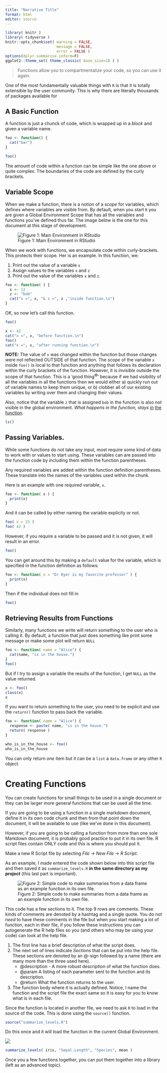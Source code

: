```yaml
---
title: "Narrative Title"
format: html
editor: source
---
```


```r
library( knitr )
library( tidyverse )
knitr::opts_chunk$set( warning = FALSE, 
                       message = FALSE,
                       error = FALSE )
options(dplyr.summarise.inform=F) 
ggplot2::theme_set( theme_classic( base_size=18 ) )
```

> Functions allow you to compartmentalize your code, so you can use it again.

One of the most fundamentally valuable things with `R` is that it is totally extensible by the user community. This is why there are literally thousands of packages available for

## A Basic Function

A function is just a chunck of code, which is wrapped up in a *block* and given a variable name.

```r
foo <- function() { 
  cat("bar")
}

foo()
```

The amount of code within a function can be simple like the one above or quite complex. The boundaries of the code are defined by the curly brackets.

## Variable Scope

When we make a function, there is a notion of a *scope* for variables, which defines where variables are visible from. By default, when you start `R` you are given a Global Environment Scope that has all the variables and functions you've defined thus far. The image below is the one for this document at this stage of development.

![Figure 1: Main Environment in RStudio](https://live.staticflickr.com/65535/50395012691_8844158fe9_c_d.jpg)

When we work with functions, we encapsulate code within curly-brackets. This protects their scope. Her is an example. In this function, we:

1.  Print out the value of a variable `x`\
2.  Assign values to the variables `x` and `z`
3.  Print out the value of the variables `x` and `z`.

```r
foo <- function( ) {
  x <- 12
  z <- "bob"
  cat("x =", x, "& z =", z ,"inside function.\n")
}
```

OK, so now let's call this function.

```r
foo()
```

```r
x <- 42
cat("x =", x, "before function.\n")
foo()
cat("x =", x, "after running function.\n")
```

**NOTE:** The value of `x` was changed within the function but those changes were not reflected OUTSIDE of that function. The *scope* of the variable `x` inside `foo()` is local to that function and anything that follows its declaration within the curly brackets of the function. However, it is *invisible* outside the scope of that function. This is a 'good thing<sup>©</sup>' because if we had visibility of all the variables in all the functions then we would either a) quickly run out of variable names to keep them unique, or b) clobber all of our existing variables by writing over them and changing their values.

Also, notice that the variable `z` that is assigned `bob` in the function is also not visible in the global environment. *What happens in the function, stays* <u>in</u> <u>the</u> <u>function</u>.

```r
ls()
```

## Passing Variables.

While some functions do not take any input, most require some kind of data to work with or values to start using. These variables can are passed into the function code by including them within the function parentheses.

Any required variables are added within the function definition parentheses. These translate into the names of the variables used within the chunk.

Here is an example with one required variable, `x`.

```r
foo <- function( x ) {
  print(x)
}
```

And it can be called by either naming the variable explicity or not.

```r
foo( x = 23 )
foo( 42 )
```

However, if you require a variable to be passed and it is not given, it will result in an error.

```r
foo()
```

You can get around this by making a `default` value for the variable, which is specified in the function definition as follows:

```r
foo <- function( x = "Dr Dyer is my favorite professor" ) {
  print(x)
}
```

Then if the individual does not fill in

```r
foo()
```

## Retrieving Results from Functions

Similarly, many functions we write will return something to the user who is calling it. By default, a function that just does something like print some message or make some plot will return `NULL`

```r
foo <- function( name = "Alice") {
  cat(name, "is in the house.")
}
foo()
```

But if I try to assign a variable the results of the function, I get `NULL` as the value returned.

```r
x <- foo()
class(x)
x
```

If you want to return something to the user, you need to be explicit and use the `return()` function to pass back the variable.

```r
foo <- function( name = "Alice") {
  response <- paste( name, "is in the house.")
  return( response )
}
```

```r
who_is_in_the_house <- foo()
who_is_in_the_house
```

You can only return *one* item but it can be a `list` a `data.frame` or any other `R` object.

# Creating Functions

You can create functions for small things to be used in a single document or they can be larger more general functions that can be used all the time.

If you are going to be using a function in a single markdown document, define it in its own code chunk and then from that point down the document, it will be available to use (like we've done in this document).

However, if you are going to be calling a function from more than one sole Markdown document, it is probably good practice to put it in its own file. R script files contain ONLY code and this is where you should put it.

Make a new R Script file by selecting *File -\> New File -\> R Script*.

As an example, I made entered the code shown below into this script file and then saved it as `summarize_levels.R` **in the same directory as my project** (this last part is important).

![Figure 2: Simple code to make summaries from a data frame as an example function in its own file.](https://live.staticflickr.com/65535/50398439551_f549a80586_c_d.jpg)

This code has a few sections to it. The top 9 rows are comments. These kinds of comments are denoted by a hashtag and a single quote. You do not *need* to have these comments in the file but when you start making a lot of function, each in their file, if you follow these instructions you can autogenerate the R help files so you (and others who may be using your code) can look at the help file.

1.  The first line has a brief description of what the script does.
2.  The next set of lines indicate *Sections* that can be put into the help file. These sections are denoted by an \@-sign followed by a name (there are many more than the three used here).
    -   @description - A more robust description of what the function does.\
    -   @param A listing of each parameter sent to the function and its description.\
    -   @return What the function returns to the user.
3.  The function body where it is actually defined. Notice, I name the function and the script file the exact same so it is easy for you to know what is in each file.

Since the function is located in another file, we need to ask `R` to load in the source of the code. This is done using the `source()` function.

```r
source("summarize_levels.R")
```

Do this once and it will load the function in the current Global Environment.

![](https://live.staticflickr.com/65535/50397831453_b83377def0_c_d.jpg)

```r
summarize_levels( iris, "Sepal.Length", "Species", mean )
```

Once you a few functions together, you can put them together into a library (left as an advanced topic).
